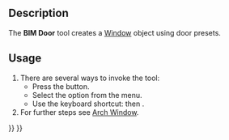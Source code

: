 <languages/>

{{Docnav
|[[BIM_Slab|Slab]]
|[[Arch_Window|Window]]
|[[BIM_Workbench|BIM]]
|IconL=BIM_Slab.svg
|IconR=Arch_Window.svg
|IconC=Workbench_BIM.svg
}}

{{GuiCommand
|Name=BIM Door
|MenuLocation=3D/BIM → Door
|Workbenches=[[BIM_Workbench|BIM]]
|Shortcut={{KEY|D}} {{KEY|O}}
|SeeAlso=[[Arch_Wall|Arch Wall]], [[Arch_Window|Arch Window]]
}}

== Description ==

The '''BIM Door''' tool creates a [[Arch_Window|Window]] object using door presets.

==Usage==

# There are several ways to invoke the tool:
#* Press the {{Button|[[Image:BIM_Door.svg|16px]] [[BIM_Door|Door]]}} button.
#* Select the {{MenuCommand|3D/BIM → [[Image:BIM_Door.svg|16px]] Door}} option from the menu.
#* Use the keyboard shortcut: {{KEY|D}} then {{KEY|O}}.
# For further steps see [[Arch_Window|Arch Window]].


{{Docnav
|[[BIM_Slab|Slab]]
|[[Arch_Window|Window]]
|[[BIM_Workbench|BIM]]
|IconL=BIM_Slab.svg
|IconR=Arch_Window.svg
|IconC=Workbench_BIM.svg
}}

{{BIM_Tools_navi{{#translation:}}}}
{{Userdocnavi{{#translation:}}}}